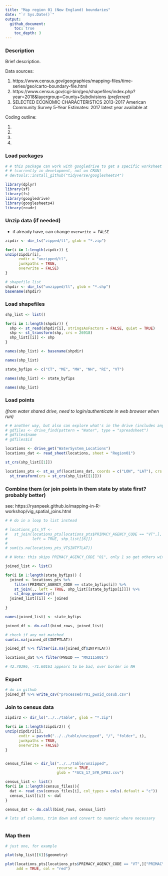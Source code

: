 ```yaml
---
title: "Map region 01 (New England) boundaries"
date: "`r Sys.Date()`"
output:
  github_document:
    toc: true
    toc_depth: 3
---
```


### Description

Brief description.

Data sources:

1. https://www.census.gov/geographies/mapping-files/time-series/geo/carto-boundary-file.html
2. https://www.census.gov/cgi-bin/geo/shapefiles/index.php?year=2018&layergroup=County+Subdivisions *(preferred)*
3. SELECTED ECONOMIC CHARACTERISTICS 2013-2017 American Community Survey 5-Year Estimates: 2017 latest year available at 

Coding outline:

1. 
2. 
3. 
4. 



### Load packages

```r

# # this package can work with googledrive to get a specific worksheet in a google sheet
# # (currently in development, not on CRAN)
# devtools::install_github("tidyverse/googlesheets4")

library(dplyr)
library(sf)
library(fs)
library(googledrive)
library(googlesheets4)
library(readr)

```


### Unzip data (if needed)

+ if already have, can change `overwrite = FALSE`

```r

zipdir <- dir_ls("zipped/tl", glob = "*.zip")

for(i in 1:length(zipdir)) {
unzip(zipdir[i],
      exdir = "unzipped/tl",
      junkpaths = TRUE,
      overwrite = FALSE)
}

# shapefile list
shpdir <- dir_ls("unzipped/tl", glob = "*.shp")
basename(shpdir)

```

### Load shapefiles

```r

shp_list <- list()

for(i in 1:length(shpdir)) {
  shp <- st_read(shpdir[i], stringsAsFactors = FALSE, quiet = TRUE)
  shp <- st_transform(shp, crs = 26918)
  shp_list[[i]] <- shp
}

names(shp_list) <- basename(shpdir)

names(shp_list)

state_byfips <- c("CT", "ME", "MA", "NH", "RI", "VT")

names(shp_list) <- state_byfips

names(shp_list)

```

### Load points 
*(from water shared drive, need to login/authenticate in web browser when run)*

```r

# # another way, but also can explore what's in the drive (includes any shared files)
# gdfiles <- drive_find(pattern = "Water", type = "spreadsheet")
# gdfiles$name
# gdfiles$id

locations <- drive_get("WaterSystem_Locations")
locations_dat <- read_sheet(locations, sheet = "Region01")

```


```r

st_crs(shp_list[[1]])

locations_pts <- st_as_sf(locations_dat, coords = c("LON", "LAT"), crs = 4163) %>% 
  st_transform(crs = st_crs(shp_list[[1]]))

```


### Combine them (or join points in them state by state first? probably better)

see: 
https://ryanpeek.github.io/mapping-in-R-workshop/vig_spatial_joins.html

```r

# # do in a loop to list instead

# locations_pts_VT <- 
#   st_join(locations_pts[locations_pts$PRIMACY_AGENCY_CODE == "VT",], 
#           left = TRUE, shp_list[[6]])
# 
# sum(is.na(locations_pts_VT$INTPTLAT))

# # Note: this skips PRIMACY_AGENCY_CODE "01", only 1 so get others with this one separately

joined_list <- list()

for(i in 1:length(state_byfips)) {
  joined <- locations_pts %>% 
    filter(PRIMACY_AGENCY_CODE == state_byfips[i]) %>% 
    st_join(., left = TRUE, shp_list[[state_byfips[i]]]) %>% 
    st_drop_geometry()
  joined_list[[i]] <- joined
  
}

names(joined_list) <- state_byfips

joined_df <- do.call(bind_rows, joined_list)

# check if any not matched
sum(is.na(joined_df$INTPTLAT))

joined_df %>% filter(is.na(joined_df$INTPTLAT))

locations_dat %>% filter(PWSID == "MA2115001")

# 42.70396, -71.60161 appears to be bad, over border in NH

```



### Export

```r

# do in github
joined_df %>% write_csv("processed/r01_pwsid_cosub.csv")

```



### Join to census data

```r


zipdir2 <- dir_ls("../../table", glob = "*.zip")

for(i in 1:length(zipdir2)) {
unzip(zipdir2[i],
      exdir = paste0("../../table/unzipped", "/", "folder", i),
      junkpaths = TRUE,
      overwrite = FALSE)
}


census_files <- dir_ls("../../table/unzipped", 
                       recurse = TRUE, 
                       glob = "*ACS_17_5YR_DP03.csv")

census_list <- list()
for(i in 1:length(census_files)){
  dat <- read_csv(census_files[i], col_types = cols(.default = "c"))
  census_list[[i]] <- dat
}

census_dat <- do.call(bind_rows, census_list)

# lots of columns, trim down and convert to numeric where necessary



```






### Map them


```r
# just one, for example

plot(shp_list[[6]]$geometry)

plot(locations_pts[locations_pts$PRIMACY_AGENCY_CODE == "VT",]["PRIMACY_AGENCY_CODE"], 
     add = TRUE, col = "red")

```









